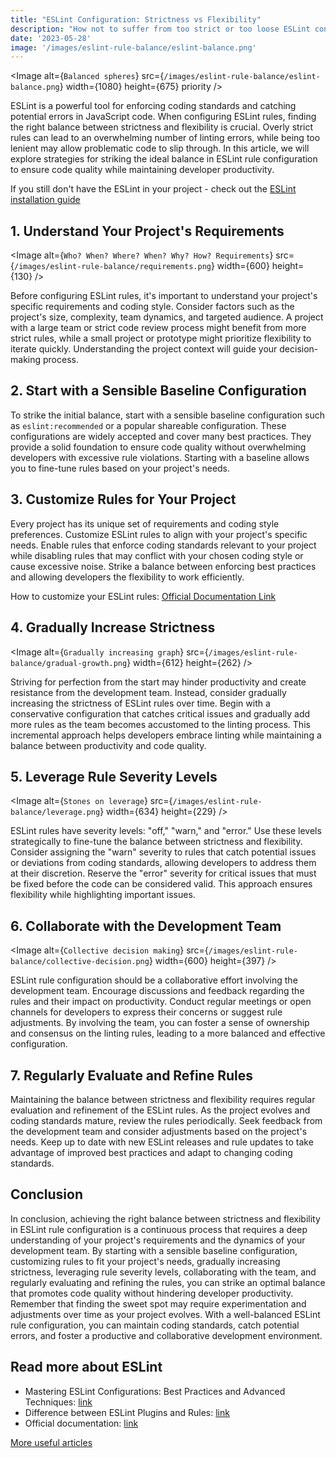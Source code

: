 ```yaml
---
title: "ESLint Configuration: Strictness vs Flexibility"
description: "How not to suffer from too strict or too loose ESLint config? How to configure your ESLint properly? Find out in this article!"
date: '2023-05-28'
image: '/images/eslint-rule-balance/eslint-balance.png'
---
```


<Image
    alt={`Balanced spheres`}
    src={`/images/eslint-rule-balance/eslint-balance.png`}
    width={1080}
    height={675}
    priority
/>

ESLint is a powerful tool for enforcing coding standards and catching potential errors in JavaScript code. When configuring ESLint rules, finding the right balance between strictness and flexibility is crucial. Overly strict rules can lead to an overwhelming number of linting errors, while being too lenient may allow problematic code to slip through. In this article, we will explore strategies for striking the ideal balance in ESLint rule configuration to ensure code quality while maintaining developer productivity.

If you still don't have the ESLint in your project - check out the [ESLint installation guide](eslint-setup)

## 1. Understand Your Project's Requirements

<Image
    alt={`Who? When? Where? When? Why? How? Requirements`}
    src={`/images/eslint-rule-balance/requirements.png`}
    width={600}
    height={130}
/>

Before configuring ESLint rules, it's important to understand your project's specific requirements and coding style. Consider factors such as the project's size, complexity, team dynamics, and targeted audience. A project with a large team or strict code review process might benefit from more strict rules, while a small project or prototype might prioritize flexibility to iterate quickly. Understanding the project context will guide your decision-making process.

## 2. Start with a Sensible Baseline Configuration

To strike the initial balance, start with a sensible baseline configuration such as `eslint:recommended` or a popular shareable configuration. These configurations are widely accepted and cover many best practices. They provide a solid foundation to ensure code quality without overwhelming developers with excessive rule violations. Starting with a baseline allows you to fine-tune rules based on your project's needs.

## 3. Customize Rules for Your Project

Every project has its unique set of requirements and coding style preferences. Customize ESLint rules to align with your project's specific needs. Enable rules that enforce coding standards relevant to your project while disabling rules that may conflict with your chosen coding style or cause excessive noise. Strike a balance between enforcing best practices and allowing developers the flexibility to work efficiently.

How to customize your ESLint rules: [Official Documentation Link](https://eslint.org/docs/latest/use/configure/rules)

## 4. Gradually Increase Strictness

<Image
    alt={`Gradually increasing graph`}
    src={`/images/eslint-rule-balance/gradual-growth.png`}
    width={612}
    height={262}
/>

Striving for perfection from the start may hinder productivity and create resistance from the development team. Instead, consider gradually increasing the strictness of ESLint rules over time. Begin with a conservative configuration that catches critical issues and gradually add more rules as the team becomes accustomed to the linting process. This incremental approach helps developers embrace linting while maintaining a balance between productivity and code quality.

## 5. Leverage Rule Severity Levels


<Image
    alt={`Stones on leverage`}
    src={`/images/eslint-rule-balance/leverage.png`}
    width={634}
    height={229}
/>

ESLint rules have severity levels: "off," "warn," and "error." Use these levels strategically to fine-tune the balance between strictness and flexibility. Consider assigning the "warn" severity to rules that catch potential issues or deviations from coding standards, allowing developers to address them at their discretion. Reserve the "error" severity for critical issues that must be fixed before the code can be considered valid. This approach ensures flexibility while highlighting important issues.

## 6. Collaborate with the Development Team

<Image
    alt={`Collective decision making`}
    src={`/images/eslint-rule-balance/collective-decision.png`}
    width={600}
    height={397}
/>

ESLint rule configuration should be a collaborative effort involving the development team. Encourage discussions and feedback regarding the rules and their impact on productivity. Conduct regular meetings or open channels for developers to express their concerns or suggest rule adjustments. By involving the team, you can foster a sense of ownership and consensus on the linting rules, leading to a more balanced and effective configuration.

## 7. Regularly Evaluate and Refine Rules

Maintaining the balance between strictness and flexibility requires regular evaluation and refinement of the ESLint rules. As the project evolves and coding standards mature, review the rules periodically. Seek feedback from the development team and consider adjustments based on the project's needs. Keep up to date with new ESLint releases and rule updates to take advantage of improved best practices and adapt to changing coding standards.

## Conclusion

In conclusion, achieving the right balance between strictness and flexibility in ESLint rule configuration is a continuous process that requires a deep understanding of your project's requirements and the dynamics of your development team. By starting with a sensible baseline configuration, customizing rules to fit your project's needs, gradually increasing strictness, leveraging rule severity levels, collaborating with the team, and regularly evaluating and refining the rules, you can strike an optimal balance that promotes code quality without hindering developer productivity. Remember that finding the sweet spot may require experimentation and adjustments over time as your project evolves. With a well-balanced ESLint rule configuration, you can maintain coding standards, catch potential errors, and foster a productive and collaborative development environment.

## Read more about ESLint

- Mastering ESLint Configurations: Best Practices and Advanced Techniques: [link](eslint-best-practices)
- Difference between ESLint Plugins and Rules: [link](eslint-rules-vs-plugins)
- Official documentation: [link](https://eslint.org/docs/latest/)

[More useful articles](/)
